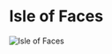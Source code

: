 

# Isle of Faces

<Image
  src="https://cdn.sanity.io/images/1as7cn02/production/9cd2ef3768ca537eb22407e20ae85d34758e7b1e-1280x720.png?w=976&h=350&fit=crop&crop=center&auto=format"
  alt="Isle of Faces"
  width={976}
  height={350}
/>

<ProjectDetails
  region="Riverlands"
  house="Green Men"
  type="Landmark"
  status="Completed"
  warp="/warp isleoffaces"
  projectLead="Ric"
  dateStarted="November 7, 2020"
  dateCompleted="September 7, 2021"
/>
